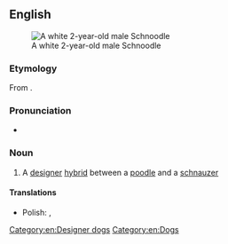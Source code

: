 ==English==
{{wikipedia}}
[[File:SchnoodleTopNEW.JPG|thumb|A white 2-year-old male Schnoodle]]

===Etymology===
From {{blend|en|schnauzer|poodle}}.

===Pronunciation===
* {{IPA|/ˈʃnuːdl̩/|lang=en}}

===Noun===
{{en-noun}}

# A [[designer]] [[hybrid]] between a [[poodle]] and a [[schnauzer]]

====Translations====
{{trans-top|Poodle/Schnauzer hybrid}}
* Polish: {{t|pl|sznauceropudel}}, {{t|pl|pudlosznaucer}}
{{trans-mid}}
{{trans-bottom}}

[[Category:en:Designer dogs]]
[[Category:en:Dogs]]